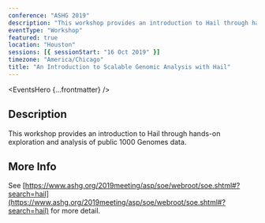```yaml
---
conference: "ASHG 2019"
description: "This workshop provides an introduction to Hail through hands-on exploration and analysis of public 1000 Genomes data."
eventType: "Workshop"
featured: true
location: "Houston"
sessions: [{ sessionStart: "16 Oct 2019" }]
timezone: "America/Chicago"
title: "An Introduction to Scalable Genomic Analysis with Hail"
---
```


<EventsHero {...frontmatter} />

## Description

This workshop provides an introduction to Hail through hands-on exploration and analysis of public 1000 Genomes data.

## More Info

See [https://www.ashg.org/2019meeting/asp/soe/webroot/soe.shtml#?search=hail](https://www.ashg.org/2019meeting/asp/soe/webroot/soe.shtml#?search=hail) for more detail.
